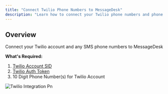 ```yaml
---
title: "Connect Twilio Phone Numbers to MessageDesk"
description: "Learn how to connect your Twilio phone numbers and phone lines to MessageDesk."
---
```


## Overview

Connect your Twilio account and any SMS phone numbers to MessageDesk

**What's Required:**

1. [Twilio Account SID](https://help.twilio.com/articles/14726256820123-What-is-a-Twilio-Account-SID-and-where-can-I-find-it-)
2. [Twilio Auth Token](https://help.twilio.com/articles/223136027-Auth-Tokens-and-How-to-Change-Them)
3. 10 Digit Phone Number(s) for Twilio Account

![Twilio Integration Pn](/docs-main/images/twilio-integration.png)